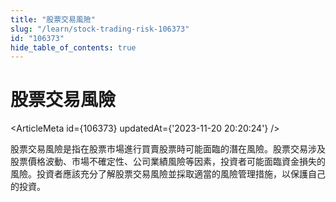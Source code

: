 ```yaml
---
title: "股票交易風險"
slug: "/learn/stock-trading-risk-106373"
id: "106373"
hide_table_of_contents: true
---
```



# 股票交易風險

<ArticleMeta id={106373} updatedAt={'2023-11-20 20:20:24'} />
<div className='border-solid border-b border-t-0 my-4 border-[var(--ifm-color-gray-300)]' />

股票交易風險是指在股票市場進行買賣股票時可能面臨的潛在風險。股票交易涉及股票價格波動、市場不確定性、公司業績風險等因素，投資者可能面臨資金損失的風險。投資者應該充分了解股票交易風險並採取適當的風險管理措施，以保護自己的投資。
